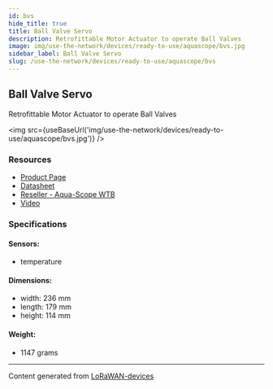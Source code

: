 ```yaml
---
id: bvs
hide_title: true
title: Ball Valve Servo
description: Retrofittable Motor Actuator to operate Ball Valves
image: img/use-the-network/devices/ready-to-use/aquascope/bvs.jpg
sidebar_label: Ball Valve Servo
slug: /use-the-network/devices/ready-to-use/aquascope/bvs
---
```



## Ball Valve Servo

Retrofittable Motor Actuator to operate Ball Valves

<img src={useBaseUrl('img/use-the-network/devices/ready-to-use/aquascope/bvs.jpg')} />

### Resources

- [Product Page](https://www.aqua-scope.com/ball-valve-servo.html)
- [Datasheet](https://www.aqua-scope.com/fileadmin/docs/BVSLWE01_DataSheet.pdf)
- [Reseller - Aqua-Scope WTB](https://www.aqua-scope.com/buy.html)
- [Video](https://www.youtube.com/watch?v=SsR9Trlw3SU)

### Specifications

#### Sensors:

- temperature

#### Dimensions:

- width: 236 mm
- length: 179 mm
- height: 114 mm

#### Weight:

- 1147 grams

---

Content generated from [LoRaWAN-devices](https://github.com/TheThingsNetwork/lorawan-devices)

